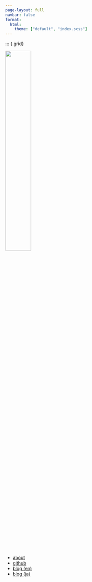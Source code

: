 ```yaml
---
page-layout: full
navbar: false
format:
  html:
    theme: ["default", "index.scss"]
---
```


::: {.grid}

::: {.g-col-2}

:::

::: {.g-col-4}
![](./images/icon.jpg){width=40% fig-align="center"}
:::

::: {.g-col-4}
* [about](./about.qmd)
* [github](https://github.com/yutannihilation/)
* [blog (en)](https://yutani.rbind.io/)
* [blog (ja)](https://notchained.hatenablog.com/)
:::

::: {.g-col-2}

:::
